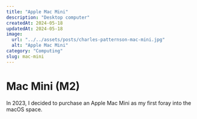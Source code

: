 ```yaml
---
title: "Apple Mac Mini"
description: "Desktop computer"
createdAt: 2024-05-18
updatedAt: 2024-05-18
image:
  url: "../../assets/posts/charles-patternson-mac-mini.jpg"
  alt: "Apple Mac Mini"
category: "Computing"
slug: mac-mini
---
```


# Mac Mini (M2)

In 2023, I decided to purchase an Apple Mac Mini as my first foray into the macOS space.
